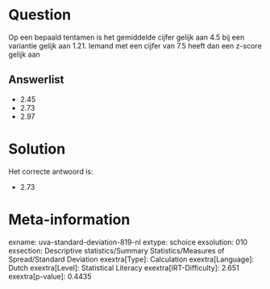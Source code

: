 Question
========

Op een bepaald tentamen is het gemiddelde cijfer gelijk aan 4.5 bij een
variantie gelijk aan 1.21. Iemand met een cijfer van 7.5 heeft dan een
z-score gelijk aan


Answerlist
----------

* 2.45
* 2.73
* 2.97

Solution
========

Het correcte antwoord is: 

* 2.73

Meta-information
================
exname: uva-standard-deviation-819-nl
extype: schoice
exsolution: 010
exsection: Descriptive statistics/Summary Statistics/Measures of Spread/Standard Deviation
exextra[Type]: Calculation
exextra[Language]: Dutch
exextra[Level]: Statistical Literacy
exextra[IRT-Difficulty]: 2.651
exextra[p-value]: 0.4435
